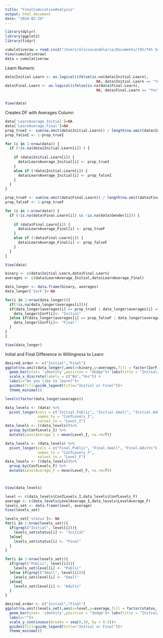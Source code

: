 ```yaml
---
title: "FinalCumulativeAnalysis"
output: html_document
date: "2024-02-29"
---
```

```r
library(dplyr)
library(ggplot2)
library(tidyr)
```

```r
cumulativeraw = read.csv2("/Users/oliviacandelaria/Documents/T4S/T4S Survey Data - Cumulative.csv",sep=',')
View(cumulativeraw)
data = cumulativeraw
```

Learn Numeric
```r
data$Initial.Learn <- as.logical(ifelse(is.na(data$Initial.Learn), 
                                          NA, data$Initial.Learn == "Yes"))
data$Final.Learn <- as.logical(ifelse(is.na(data$Final.Learn), 
                                          NA, data$Final.Learn == "Yes"))


View(data)
```

Creates DF with Averages Column
```r
data['LearnAverage_Initial']=NA
data['LearnAverage_Final']=NA
prop_trueI <- sum(na.omit(data$Initial.Learn)) / length(na.omit(data$Initial.Learn))
prop_falseI <- 1-prop_trueI

for (i in 1:nrow(data)) {
  if (!is.na(data$Initial.Learn[i]) ) {
    
    if (data$Initial.Learn[i]) {
      data$LearnAverage_Initial[i] <- prop_trueI
    } 
    else if (!data$Initial.Learn[i]) {
      data$LearnAverage_Initial[i] <- prop_falseI
    }
  }
}

prop_trueF <- sum(na.omit(data$Final.Learn)) / length(na.omit(data$Final.Learn))
prop_falseF <- 1-prop_trueF

for (i in 1:nrow(data)) {
  if (!is.na(data$Final.Learn[i]) && !is.na(data$Gender[i])) {
    
    if (data$Final.Learn[i]) {
      data$LearnAverage_Final[i] <- prop_trueF
    } 
    else if (!data$Final.Learn[i]) {
      data$LearnAverage_Final[i] <- prop_falseF
    }
  }
}

View(data)
```

```r
binary <- c(data$Initial.Learn,data$Final.Learn)
averages <- c(data$LearnAverage_Initial,data$LearnAverage_Final)

data_longer <- data.frame(binary, averages)
data_longer['IorF']<-NA

for(i in 1:nrow(data_longer)){
  if(!is.na(data_longer$averages[i])){
  if(data_longer$averages[i] == prop_trueI | data_longer$averages[i] == prop_falseI){
    data_longer$IorF[i]<- "Initial"
  }else if(data_longer$averages[i] == prop_falseF | data_longer$averages[i] == prop_trueF){
    data_longer$IorF[i]<- "Final"
  }
}
}

View(data_longer)
```
Initial and Final Difference in Willingness to Learn
```r
desired_order <- c("Initial","Final")
ggplot(na.omit(data_longer),aes(x=binary,y=averages,fill = factor(IorF, level=desired_order)))+
  geom_bar(stat= 'identity',position = "dodge")+ labs(title = "Initial/Final Difference in Willingness to Learn")+
  scale_x_discrete(labels = c("No","Yes")) +
  labs(x="Do you like to learn?")+
  guides(fill=guide_legend(title="Initial or Final"))+
  theme_minimal()

levels(factor(data_longer$averages))
```



```r
data_levels <- (data) %>% 
  pivot_longer(cols = c("Initial.Public", "Initial.Small", "Initial.Adults"), 
               names_to = "ConfLevels_I", 
               values_to = "Level_I")
data_levels <- ((data_levels))%>% 
  group_by(ConfLevels_I) %>% 
  mutate(LevelAverage_I = mean(Level_I, na.rm=T))

data_levels <- (data_levels) %>% 
  pivot_longer(cols = c("Final.Public", "Final.Small", "Final.Adults"), 
               names_to = "ConfLevels_F", 
               values_to = "Level_F")
data_levels <- ((data_levels))%>% 
  group_by(ConfLevels_F) %>% 
  mutate(LevelAverage_F = mean(Level_F, na.rm=T))



View(data_levels)
```
```r
level <- c(data_levels$ConfLevels_I,data_levels$ConfLevels_F)
average <- c(data_levels$LevelAverage_I,data_levels$LevelAverage_F)
levels_set <- data.frame(level, average)
View(levels_set)

levels_set['status']<- NA
for(i in 1:nrow(levels_set)){
  if(grepl("Initial", level[i])){
    levels_set$status[i] <- "Initial"
  }else{
    levels_set$status[i] <- "Final"
  }
}

for(i in 1:nrow(levels_set)){
  if(grepl("Public", level[i])){
    levels_set$level[i] <- "Public"
  }else if(grepl("Small", level[i])){
    levels_set$level[i] <- "Small"
  }else{
    levels_set$level[i] <- "Adults"
  }
}
```
```r
desired_order <- c("Initial","Final")
ggplot(na.omit(levels_set),aes(x=level,y=average,fill = factor(status, levels = desired_order)))+
  geom_bar(stat= 'identity',position = "dodge")+ labs(title = "Initial/Final Confidence Levels")+
  labs(x="")+
  scale_y_continuous(breaks = seq(0,10, by = 0.5))+
  guides(fill=guide_legend(title="Initial or Final"))+
  theme_minimal()


```




